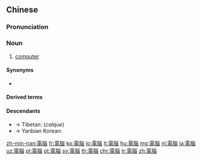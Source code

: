 {{also|电脑}}
==Chinese==
{{zh-forms|s=电脑|lit=electric brain}}
{{wikipedia|lang=zh}}

===Pronunciation===
{{zh-pron
|m=diànnǎo,er=y
|c=din6 nou5
|c-t=en5 nau2
|h=pfs=thien-nó
|md=diêng-nō̤
|mn=qz:tiān-ló/tw,xm,zz:tiān-náu
|mn-t=diang6 nao2
|w=3di nau
|ma=Zh-diànnao.ogg
|ca=zh-yue-電腦.ogg
|mn-ta=Nan-teochew-電腦.ogg
|cat=n
}}

===Noun===
{{zh-noun}}

# [[computer]] {{zh-mw|部|m:臺}}

====Synonyms====
* {{zh-l|計算機}}

====Derived terms====
{{zh-der|電腦病毒|電腦科學|電腦業者|電腦遊戲|平板電腦|桌上型電腦|手提電腦|個人電腦|筆記型電腦}}

====Descendants====
* → Tibetan: {{l|bo|གློག་ཀླད}} (''calque'')
* → Yanbian Korean: {{ko-l|뗀노}}

{{zh-cat|Intermediate}}

[[zh-min-nan:電腦]]
[[fr:電腦]]
[[ko:電腦]]
[[lo:電腦]]
[[lt:電腦]]
[[hu:電腦]]
[[mg:電腦]]
[[nl:電腦]]
[[ja:電腦]]
[[uz:電腦]]
[[pl:電腦]]
[[pt:電腦]]
[[sv:電腦]]
[[th:電腦]]
[[chr:電腦]]
[[tr:電腦]]
[[zh:電腦]]